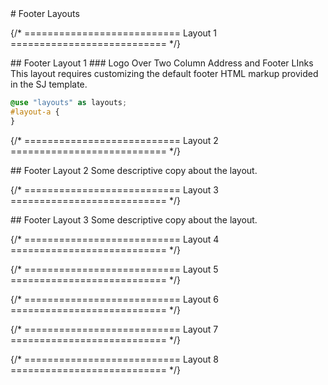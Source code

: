 
<main class="page-main">

<div class="page-title">
# Footer Layouts
</div>

{/* =========================== Layout 1 =========================== */}

<div class="intro-wrap">
## Footer Layout 1
### Logo Over Two Column Address and Footer LInks
This layout requires customizing the default footer HTML markup provided in the SJ template.
</div>

<FooterOne />

```scss
@use "layouts" as layouts;
#layout-a {
}
```


{/* =========================== Layout 2 =========================== */}

<div class="intro-wrap">
## Footer Layout 2
Some descriptive copy about the layout.
</div>

<FooterTwo />

{/* =========================== Layout 3 =========================== */}

<div class="intro-wrap">
## Footer Layout 3
Some descriptive copy about the layout.
</div>

<FooterThree />

{/* =========================== Layout 4 =========================== */}

{/* =========================== Layout 5 =========================== */}

{/* =========================== Layout 6 =========================== */}

{/* =========================== Layout 7 =========================== */}

{/* =========================== Layout 8 =========================== */}

</main>